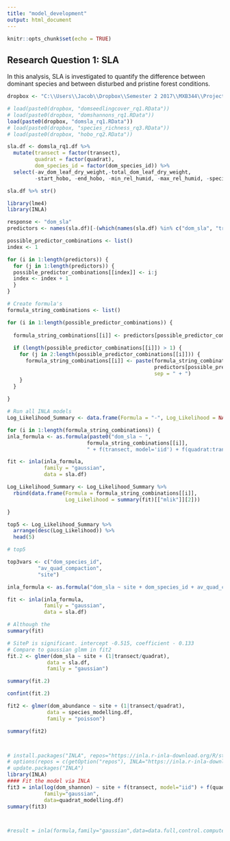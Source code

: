 ```yaml
---
title: "model_development"
output: html_document
---
```


```r
knitr::opts_chunk$set(echo = TRUE)
```


## Research Question 1: SLA
In this analysis, SLA is investigated to quantify the difference between dominant species and between disturbed and pristine forest conditions.

```r
dropbox <- "C:\\Users\\Jacob\\Dropbox\\Semester 2 2017\\MXB344\\Project\\Data\\"

# load(paste0(dropbox, "domseedlingcover_rq1.RData"))
# load(paste0(dropbox, "domshannons_rq1.RData"))
load(paste0(dropbox, "domsla_rq1.RData"))
# load(paste0(dropbox, "species_richness_rq3.RData"))
# load(paste0(dropbox, "hobo_rq2.RData"))
```

```r
sla.df <- domsla_rq1.df %>%
  mutate(transect = factor(transect),
         quadrat = factor(quadrat),
         dom_species_id = factor(dom_species_id)) %>%
  select(-av_dom_leaf_dry_weight,-total_dom_leaf_dry_weight,
         -start_hobo, -end_hobo, -min_rel_humid, -max_rel_humid, -species_id, -leaf_area)

sla.df %>% str()

library(lme4)
library(INLA)
```

```r
response <- "dom_sla"
predictors <- names(sla.df)[-(which(names(sla.df) %in% c("dom_sla", "transect", "quadrat")))]

possible_predictor_combinations <- list()
index <- 1

for (i in 1:length(predictors)) {
  for (j in 1:length(predictors)) {
  possible_predictor_combinations[[index]] <- i:j 
  index <- index + 1
  }
}

# Create formula's
formula_string_combinations <- list()

for (i in 1:length(possible_predictor_combinations)) {
  
  formula_string_combinations[[i]] <- predictors[possible_predictor_combinations[[i]][1]]
  
  if (length(possible_predictor_combinations[[i]]) > 1) {
    for (j in 2:length(possible_predictor_combinations[[i]])) {
      formula_string_combinations[[i]] <- paste(formula_string_combinations[[i]], 
                                                predictors[possible_predictor_combinations[[i]][j]],
                                                sep = " + ")
    }
  }
    
}
```

```r
# Run all INLA models
Log_Likelihood_Summary <- data.frame(Formula = "-", Log_Likelihood = NA)

for (i in 1:length(formula_string_combinations)) {
inla_formula <- as.formula(paste0("dom_sla ~ ",
                          formula_string_combinations[[i]],
                          " + f(transect, model='iid') + f(quadrat:transect, model = 'iid')"))

fit <- inla(inla_formula,
            family = "gaussian",
            data = sla.df)

Log_Likelihood_Summary <- Log_Likelihood_Summary %>%
  rbind(data.frame(Formula = formula_string_combinations[[i]],
                   Log_Likelihood = summary(fit)[["mlik"]][2]))

}
```

```r
top5 <- Log_Likelihood_Summary %>%
  arrange(desc(Log_Likelihood)) %>%
  head(5)

# top5

top3vars <- c("dom_species_id",
          "av_quad_compaction",
          "site")

inla_formula <- as.formula("dom_sla ~ site + dom_species_id + av_quad_compaction + f(transect, model='iid') + f(quadrat:transect, model = 'iid')")

fit <- inla(inla_formula,
            family = "gaussian",
            data = sla.df)

# Although the 
summary(fit)
```



```r
# SiteP is significant. intercept -0.515, coefficient - 0.133
# Compare to gaussian glmm in fit2
fit.2 <- glmer(dom_sla ~ site + (1|transect/quadrat),
             data = sla.df,
             family = "gaussian")

summary(fit.2)

confint(fit.2)
```


```r


fit2 <- glmer(dom_abundance ~ site + (1|transect/quadrat),
             data = species_modelling.df,
             family = "poisson")

summary(fit2)




```

```r
# install.packages("INLA", repos="https://inla.r-inla-download.org/R/stable")
# options(repos = c(getOption("repos"), INLA="https://inla.r-inla-download.org/R/testing"))
# update.packages("INLA")
library(INLA)
#### Fit the model via INLA
fit3 = inla(log(dom_shannon) ~ site + f(transect, model="iid") + f(quadrat:transect, model = "iid"),
            family="gaussian",
            data=quadrat_modelling.df)
summary(fit3)



#result = inla(formula,family="gaussian",data=data.full,control.compute =list(dic=TRUE, waic= TRUE, cpo = TRUE, mlik = TRUE,config=TRUE), control.predictor=list(compute=T))

```

